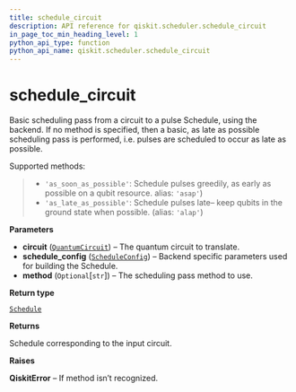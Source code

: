 ```yaml
---
title: schedule_circuit
description: API reference for qiskit.scheduler.schedule_circuit
in_page_toc_min_heading_level: 1
python_api_type: function
python_api_name: qiskit.scheduler.schedule_circuit
---
```


<span id="schedule-circuit" />

# schedule\_circuit

<Function id="qiskit.scheduler.schedule_circuit" isDedicatedPage={true} github="https://github.com/qiskit/qiskit/tree/stable/0.14/qiskit/scheduler/schedule_circuit.py" signature="schedule_circuit(circuit, schedule_config, method=None)">
  Basic scheduling pass from a circuit to a pulse Schedule, using the backend. If no method is specified, then a basic, as late as possible scheduling pass is performed, i.e. pulses are scheduled to occur as late as possible.

  Supported methods:

  > *   `'as_soon_as_possible'`: Schedule pulses greedily, as early as possible on a qubit resource. alias: `'asap'`)
  > *   `'as_late_as_possible'`: Schedule pulses late– keep qubits in the ground state when possible. (alias: `'alap'`)

  **Parameters**

  *   **circuit** ([`QuantumCircuit`](qiskit.circuit.QuantumCircuit "qiskit.circuit.quantumcircuit.QuantumCircuit")) – The quantum circuit to translate.
  *   **schedule\_config** ([`ScheduleConfig`](qiskit.scheduler.ScheduleConfig "qiskit.scheduler.config.ScheduleConfig")) – Backend specific parameters used for building the Schedule.
  *   **method** (`Optional`\[`str`]) – The scheduling pass method to use.

  **Return type**

  [`Schedule`](qiskit.pulse.Schedule "qiskit.pulse.schedule.Schedule")

  **Returns**

  Schedule corresponding to the input circuit.

  **Raises**

  **QiskitError** – If method isn’t recognized.
</Function>

